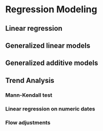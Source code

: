 # Regression Modeling {#sec-regression}

## Linear regression

## Generalized linear models


## Generalized additive models


## Trend Analysis

### Mann-Kendall test

### Linear regression on numeric dates


### Flow adjustments